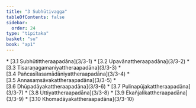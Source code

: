 ```yaml
---
title: "3 Subhūtivagga"
tableOfContents: false
sidebar:
  order: 24
type: "tipitaka"
basket: "su"
book: "ap1"
---
```



<DynamicBreadcrumb />



<TableOfContents book="ap1" section="3">
* [3.1 Subhūtittheraapadāna](3/3-1)
* [3.2 Upavānattheraapadāna](3/3-2)
* [3.3 Tisaraṇagamaniyattheraapadāna](3/3-3)
* [3.4 Pañcasīlasamādāniyattheraapadāna](3/3-4)
* [3.5 Annasaṃsāvakattheraapadāna](3/3-5)
* [3.6 Dhūpadāyakattheraapadāna](3/3-6)
* [3.7 Pulinapūjakattheraapadāna](3/3-7)
* [3.8 Uttiyattheraapadāna](3/3-8)
* [3.9 Ekañjalikattheraapadāna](3/3-9)
* [3.10 Khomadāyakattheraapadāna](3/3-10)
</TableOfContents>